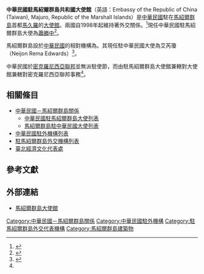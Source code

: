 {{Infobox diplomatic mission
|name=中華民國駐馬紹爾群島共和國大使館
|native_name         = Embassy of the Republic of China (Taiwan), Majuro, Republic of the Marshall Islands
|image=
|caption=
|coordinates={{Coord|7.0746717|N|171.3197848|E|type:landmark|display=inline,title}}
|location= {{flag|馬紹爾群島}}[[馬久羅|馬久羅]]
|ambassador= [[蕭勝中|蕭勝中]]
| department        = {{MOFA}}
|jurisdiction= {{MHL}}<br>{{FSM}}
| open              =1998年12月5日
|website=[http://www.roc-taiwan.org/mh/ www.roc-taiwan.org/mh]
|address=A5-6 PII Apartment, Lojkar Village, Long Island, 馬久羅, MH 96960}}
'''中華民國駐馬紹爾群島共和國大使館'''（英語：Embassy of the Republic of China (Taiwan), Majuro, Republic of the Marshall Islands）是[[中華民國|中華民國]]駐在[[馬紹爾群島|馬紹爾群島]]首都[[馬久羅|馬久羅]]的[[中華民國駐外機構列表|大使館]]。兩國自1998年起維持著外交關係。<ref>{{Cite web |url=http://multilingual.mofa.gov.tw/web/web_UTF-8/almanac/almanac2008/html/08-1-1.htm |title=中華民國97年外交年鑑 > 第二章 對外關係 > 第一節 對外關係概況 > 第一項 我國與亞太地區國家關係 > 貳、我國與各國關係 > 二、我國與馬紹爾群島關係 |accessdate=2021-02-10 |archive-date=2020-09-21 |archive-url=https://web.archive.org/web/20200921094634/http://multilingual.mofa.gov.tw/web/web_UTF-8/almanac/almanac2008/html/08-1-1.htm |dead-url=no }}</ref>現任中華民國駐馬紹爾群島大使為[[蕭勝中|蕭勝中]]<ref name="#1">{{Cite web |url=https://www.mofa.gov.tw/CountryInfo.aspx?CASN=5&n=5&sms=33&s=150&tabs=08617EE9DB3C61E3 |title=中華民國外交部全球資訊網-亞太地區-馬紹爾群島共和國 Republic of the Marshall Islands |accessdate=2021-02-10 |archive-date=2021-01-28 |archive-url=https://web.archive.org/web/20210128034419/https://www.mofa.gov.tw/CountryInfo.aspx?CASN=5&n=5&sms=33&s=150&tabs=08617EE9DB3C61E3 |dead-url=no }}</ref>。

馬紹爾群島設於[[中華民國|中華民國]]的相對機構為{{link-ja|馬紹爾群島駐華大使館|在中華民国マーシャル諸島大使館}}。其現任駐中華民國大使為艾芮瓊（Neijon Rema Edwards）<ref name="sz-in-tw">{{cite web|url=https://www.mofa.gov.tw/CountryInfo.aspx?CASN=5&n=5&sms=33&s=150&tabs=08617EE9DB3C61E3|title=中華民國外交部全球資訊網-亞太地區-馬紹爾群島共和國 Republic of the Marshall Islands|accessdate=2018-04-21|publisher=外交部禮賓司|dead-url=no|archive-date=2021-01-28|archive-url=https://web.archive.org/web/20210128034419/https://www.mofa.gov.tw/CountryInfo.aspx?CASN=5&n=5&sms=33&s=150&tabs=08617EE9DB3C61E3}}</ref>。

中華民國於[[密克羅尼西亞聯邦|密克羅尼西亞聯邦]]並無派駐使節，而由駐馬紹爾群島大使館兼轄對大使館兼轄對密克羅尼西亞聯邦事務<ref name="#1"/>。

== 相關條目 ==

* [[中華民國－馬紹爾群島關係|中華民國－馬紹爾群島關係]]
** [[中華民國駐馬紹爾群島大使列表|中華民國駐馬紹爾群島大使列表]]
** [[馬紹爾群島駐中華民國大使列表|馬紹爾群島駐中華民國大使列表]]
* [[中華民國駐外機構列表|中華民國駐外機構列表]]
* [[駐馬紹爾群島外交機構列表|駐馬紹爾群島外交機構列表]]
* [[臺北經濟文化代表處|臺北經濟文化代表處]]

== 參考文獻 ==
{{Reflist}}

==外部連結==
*[https://www.roc-taiwan.org/mh/ 馬紹爾群島大使館] {{Wayback|url=https://www.roc-taiwan.org/mh/ |date=20190503041135 }}

{{中華民國駐外機構}}

[[Category:中華民國－馬紹爾群島關係|Category:中華民國－馬紹爾群島關係]]
[[Category:中華民國駐外機構|Category:中華民國駐外機構]]
[[Category:駐馬紹爾群島外交代表機構|Category:駐馬紹爾群島外交代表機構]]
[[Category:馬紹爾群島建築物|Category:馬紹爾群島建築物]]